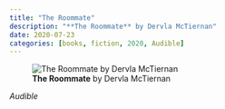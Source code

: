 ```yaml
---
title: "The Roommate"
description: "**The Roommate** by Dervla McTiernan"
date: 2020-07-23
categories: [books, fiction, 2020, Audible]
---
```

![**The Roommate** by Dervla McTiernan](the-roommate.jpg){fig-align="left"}

*Audible*
